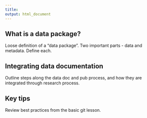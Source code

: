 ```yaml
---
title: 
output: html_document
---
```


## What is a data package?

Loose definition of a "data package".
Two important parts - data and metadata. Define each. 

## Integrating data documentation 

Outline steps along the data doc and pub process, and how they are integrated through research process.

## Key tips

Review best practices from the basic git lesson.



